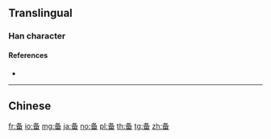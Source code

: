 {{also|備}}
==Translingual==

===Han character===
{{Han char|rn=34|rad=夂|as=05|sn=8|four=|canj=HEW|ids=⿱夂田}}

====References====
* {{Han ref|kx=0244.231|dkj=15347|hdz=20869.030|uh=5907|ud=22791}}

----

==Chinese==
{{zh-see|備}}

[[fr:备]]
[[io:备]]
[[mg:备]]
[[ja:备]]
[[no:备]]
[[pl:备]]
[[th:备]]
[[tg:备]]
[[zh:备]]